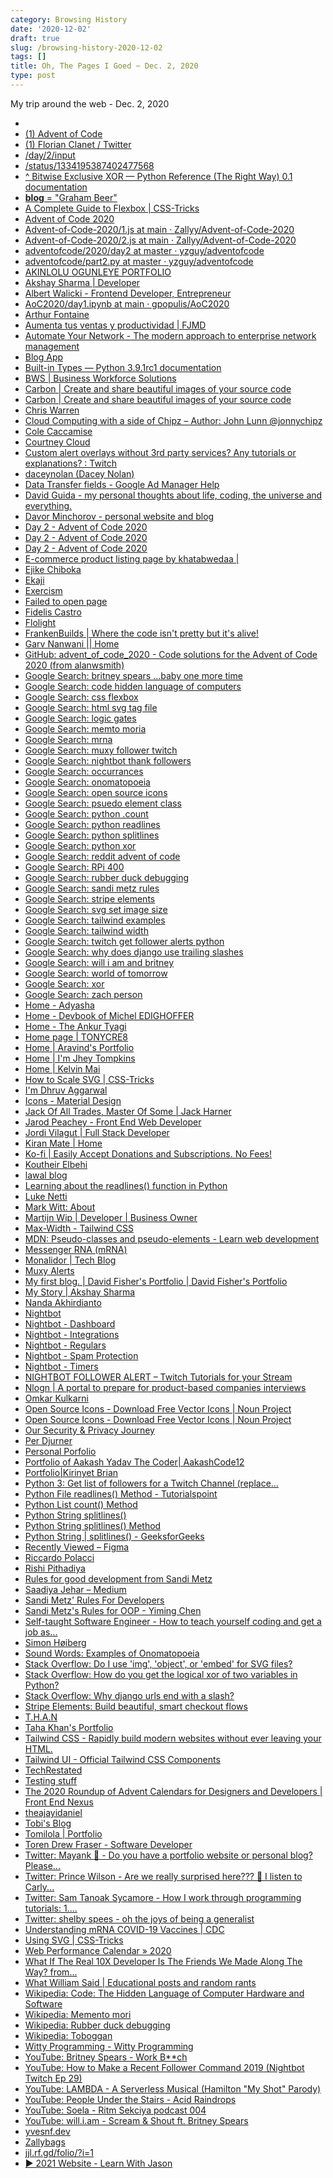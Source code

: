 ```yaml
---
category: Browsing History
date: '2020-12-02'
draft: true
slug: /browsing-history-2020-12-02
tags: []
title: Oh, The Pages I Goed ~ Dec. 2, 2020
type: post
---
```



My trip around the web - Dec. 2, 2020

- [](https://twitter.com/thesammyhannah)
- [(1) Advent of Code](https://www.reddit.com/r/adventofcode/)
- [(1) Florian Clanet / Twitter](https://twitter.com/messages/52743833-1369152438)
- [/day/2/input](https://adventofcode.com/2020/day/2/input)
- [/status/1334195387402477568](https://twitter.com/jessica_schalz/status/1334195387402477568)
- [^ Bitwise Exclusive XOR — Python Reference (The Right Way) 0.1 documentation](https://python-reference.readthedocs.io/en/latest/docs/operators/bitwise_XOR.html)
- [__blog__ = "Graham Beer"](https://graham-beer.github.io/)
- [A Complete Guide to Flexbox | CSS-Tricks](https://css-tricks.com/snippets/css/a-guide-to-flexbox/)
- [Advent of Code 2020](https://adventofcode.com/)
- [Advent-of-Code-2020/1.js at main · Zallyy/Advent-of-Code-2020](https://github.com/Zallyy/Advent-of-Code-2020/blob/main/2-Password_Philosophy/1.js)
- [Advent-of-Code-2020/2.js at main · Zallyy/Advent-of-Code-2020](https://github.com/Zallyy/Advent-of-Code-2020/blob/main/2-Password_Philosophy/2.js)
- [adventofcode/2020/day2 at master · yzguy/adventofcode](https://github.com/yzguy/adventofcode/tree/master/2020/day2)
- [adventofcode/part2.py at master · yzguy/adventofcode](https://github.com/yzguy/adventofcode/blob/master/2020/day2/part2.py)
- [AKINLOLU OGUNLEYE PORTFOLIO](https://akinloludavid.github.io/akinlolu/index.html)
- [Akshay Sharma | Developer](https://portfolio-akshay.netlify.app/)
- [Albert Walicki - Frontend Developer, Entrepreneur](https://www.albertwalicki.com/)
- [AoC2020/day1.ipynb at main · gpopulis/AoC2020](https://github.com/gpopulis/AoC2020/blob/main/day1.ipynb)
- [Arthur Fontaine](https://arthurfontaine.fr/)
- [Aumenta tus ventas y productividad | FJMD](https://fjmd.es/)
- [Automate Your Network - The modern approach to enterprise network management](https://www.automateyournetwork.ca/)
- [Blog App](https://semicolon-blog.netlify.app/)
- [Built-in Types — Python 3.9.1rc1 documentation](https://docs.python.org/3/library/stdtypes.html)
- [BWS | Business Workforce Solutions](http://businessworkforcesolutions.co.uk/)
- [Carbon | Create and share beautiful images of your source code](https://carbon.now.sh/?bg=rgba%28171%2C+184%2C+195%2C+1%29&t=seti&wt=none&l=julia&ds=true&dsyoff=20px&dsblur=68px&wc=true&wa=true&pv=56px&ph=56px&ln=false&fl=1&fm=Hack&fs=14px&lh=133%25&si=false&es=2x&wm=false&code=function%2520part1%28input_file%253A%253AString%29%250A%250A%2520%2520%2520%2520n_valid%2520%253D%25200%250A%250A%2520%2520%2520%2520for%2520line%2520in%2520eachline%28input_file%29%250A%2520%2520%2520%2520%2520%2520%2520%2520min%252C%2520max%252C%2520letter%252C%2520password%2520%253D%2520match%28r%2522%28%255Cd%252B%29-%28%255Cd%252B%29%2520%28%255Ba-z%255D%29%253A%2520%28%255Cw%252B%29%2522%252C%2520line%29.captures%250A%250A%2520%2520%2520%2520%2520%2520%2520%2520min%2520%253D%2520parse%28Int%252C%2520min%29%250A%2520%2520%2520%2520%2520%2520%2520%2520max%2520%253D%2520parse%28Int%252C%2520max%29%250A%250A%2520%2520%2520%2520%2520%2520%2520%2520if%2520min%2520%253C%253D%2520count%28letter%252C%2520password%29%2520%253C%253D%2520max%250A%2520%2520%2520%2520%2520%2520%2520%2520%2520%2520%2520%2520n_valid%2520%252B%253D%25201%250A%2520%2520%2520%2520%2520%2520%2520%2520end%250A%2520%2520%2520%2520end%250A%250A%2520%2520%2520%2520return%2520n_valid%250Aend%250A%250A%250Afunction%2520part2%28input_file%253A%253AString%29%250A%250A%2520%2520%2520%2520n_valid%2520%253D%25200%250A%250A%2520%2520%2520%2520for%2520line%2520in%2520eachline%28input_file%29%250A%2520%2520%2520%2520%2520%2520%2520%2520ix1%252C%2520ix2%252C%2520letter%252C%2520password%2520%253D%2520match%28r%2522%28%255Cd%252B%29-%28%255Cd%252B%29%2520%28%255Ba-z%255D%29%253A%2520%28%255Cw%252B%29%2522%252C%2520line%29.captures%250A%250A%2520%2520%2520%2520%2520%2520%2520%2520ix1%2520%253D%2520parse%28Int%252C%2520ix1%29%250A%2520%2520%2520%2520%2520%2520%2520%2520ix2%2520%253D%2520parse%28Int%252C%2520ix2%29%250A%2520%2520%2520%2520%2520%2520%2520%2520letter%2520%253D%2520only%28letter%29%250A%250A%250A%2520%2520%2520%2520%2520%2520%2520%2520if%2520%28password%255Bix1%255D%2520%253D%253D%2520letter%29%2520%25E2%258A%25BB%2520%28password%255Bix2)
- [Carbon | Create and share beautiful images of your source code](https://carbon.now.sh/?bg=rgba%28171%2C+184%2C+195%2C+1%29&t=monokai&wt=none&l=text%2Fapache&ds=true&dsyoff=20px&dsblur=68px&wc=true&wa=true&pv=56px&ph=56px&ln=false&fl=1&fm=Hack&fs=14px&lh=133%25&si=false&es=2x&wm=false)
- [Chris Warren](https://chriswarren.dev/#home)
- [Cloud Computing with a side of Chipz – Author: John Lunn @jonnychipz](https://jonnychipz.com/)
- [Cole Caccamise](https://www.colecaccamise.com/)
- [Courtney Cloud](https://courtneycloud.tech/)
- [Custom alert overlays without 3rd party services? Any tutorials or explanations? : Twitch](https://www.reddit.com/r/Twitch/comments/bjkbw3/custom_alert_overlays_without_3rd_party_services/)
- [daceynolan (Dacey Nolan)](https://github.com/daceynolan)
- [Data Transfer fields - Google Ad Manager Help](https://support.google.com/admanager/table/7401123)
- [David Guida - my personal thoughts about life, coding, the universe and everything.](https://www.davideguida.com/)
- [Davor Minchorov - personal website and blog](https://davorminchorov.com/)
- [Day 2 - Advent of Code 2020](https://adventofcode.com/2020/day/2)
- [Day 2 - Advent of Code 2020](https://adventofcode.com/2020/day/2#part2)
- [Day 2 - Advent of Code 2020](https://adventofcode.com/2020/day/2/answer)
- [E-commerce product listing page by khatabwedaa |](https://tailwindcomponents.com/component/e-commerce-product-listing-page)
- [Ejike Chiboka](https://ejike.dev/)
- [Ekaji](https://ekajionah.vercel.app/)
- [Exercism](https://exercism.io/)
- [Failed to open page](https://brianchildess.co/)
- [Fidelis Castro](http://fideliscastro.rf.gd/?i=1)
- [Flolight](https://blog.flolight.dev/)
- [FrankenBuilds | Where the code isn't pretty but it's alive!](https://www.frankenbuilds.com/)
- [Garv Nanwani || Home](https://garvnanwani.netlify.app/)
- [GitHub: advent_of_code_2020 - Code solutions for the Advent of Code 2020 (from alanwsmith)](https://github.com/alanwsmith/advent_of_code_2020)
- [Google Search: britney spears ...baby one more time](https://www.google.com/search?newwindow=1&client=safari&rls=en&q=britney+spears+...baby+one+more+time&stick=H4sIAAAAAAAAAONgFuLQz9U3MDRNM1fi0U_XNyw2MM2NrypM0hLLTrbSzy0tzkzWTywqySwusSrOz0svfsR4mZFb4OWPe8JSJxknrTl5jfEQIxcOtUIqXGyueSWZJZVCUlw8UnCbNBikuLgQ9tYZZey6NO0cW5Kgx-7__5cfDHOQMhKcUmez4N7_9_ZaQlzsnsU--cmJOYIrJukoPAeJCXNxhCRW5Ofl51YKMoDBB3slRU6LTzoNqz6_txc0vMvg4PnWw0GCRYFBg8Gwp4mR4XqyiYMWQxDYVpOinLSmfSsOsbFwMAowWDFpMPEsYlVJKsosyUutVCguSE0sKlbQ09NLSkyqVMjPS1XIzS9KVSjJzE0FAER01jcwAQAA&sa=X&ved=2ahUKEwj6gfPX1a_tAhXSp1kKHX5oCncQri4wK3oECA4QOQ)
- [Google Search: code hidden language of computers](https://www.google.com/search?client=safari&rls=en&q=code+hidden+language+of+computers&ie=UTF-8&oe=UTF-8)
- [Google Search: css flexbox](https://www.google.com/search?client=safari&rls=en&q=css+flexbox&ie=UTF-8&oe=UTF-8)
- [Google Search: html svg tag file](https://www.google.com/search?client=safari&rls=en&q=html+svg+tag+file&ie=UTF-8&oe=UTF-8)
- [Google Search: logic gates](https://www.google.com/search?client=safari&rls=en&q=logic+gates&ie=UTF-8&oe=UTF-8)
- [Google Search: memto moria](https://www.google.com/search?client=safari&rls=en&q=memto+moria&ie=UTF-8&oe=UTF-8)
- [Google Search: mrna](https://www.google.com/search?client=safari&rls=en&q=mrna&ie=UTF-8&oe=UTF-8)
- [Google Search: muxy follower twitch](https://www.google.com/search?client=safari&rls=en&q=muxy+follower+twitch&ie=UTF-8&oe=UTF-8)
- [Google Search: nightbot thank followers](https://www.google.com/search?client=safari&rls=en&q=nightbot+thank+followers&ie=UTF-8&oe=UTF-8)
- [Google Search: occurrances](https://www.google.com/search?client=safari&rls=en&q=occurrances&ie=UTF-8&oe=UTF-8)
- [Google Search: onomatopoeia](https://www.google.com/search?newwindow=1&client=safari&rls=en&q=onomatopoeia&sa=X&ved=2ahUKEwjH7taUobDtAhUJwlkKHc3YCFgQ7xYoAHoECBAQLw&biw=1369&bih=844&dpr=2)
- [Google Search: open source icons](https://www.google.com/search?client=safari&rls=en&q=open+source+icons&ie=UTF-8&oe=UTF-8)
- [Google Search: psuedo element class](https://www.google.com/search?client=safari&rls=en&q=psuedo+element+class&ie=UTF-8&oe=UTF-8)
- [Google Search: python .count](https://www.google.com/search?client=safari&rls=en&q=python+.count&ie=UTF-8&oe=UTF-8)
- [Google Search: python readlines](https://www.google.com/search?client=safari&rls=en&q=python+readlines&ie=UTF-8&oe=UTF-8)
- [Google Search: python splitlines](https://www.google.com/search?client=safari&rls=en&q=python+splitlines&ie=UTF-8&oe=UTF-8)
- [Google Search: python xor](https://www.google.com/search?client=safari&rls=en&q=python+xor&ie=UTF-8&oe=UTF-8)
- [Google Search: reddit advent of code](https://www.google.com/search?client=safari&rls=en&q=reddit+advent+of+code&ie=UTF-8&oe=UTF-8)
- [Google Search: RPi 400](https://www.google.com/search?client=safari&rls=en&q=RPi+400&ie=UTF-8&oe=UTF-8)
- [Google Search: rubber duck debugging](https://www.google.com/search?client=safari&rls=en&q=rubber+duck+debugging&ie=UTF-8&oe=UTF-8)
- [Google Search: sandi metz rules](https://www.google.com/search?client=safari&rls=en&q=sandi+metz+rules&ie=UTF-8&oe=UTF-8)
- [Google Search: stripe elements](https://www.google.com/search?client=safari&rls=en&q=stripe+elements&ie=UTF-8&oe=UTF-8)
- [Google Search: svg set image size](https://www.google.com/search?client=safari&rls=en&q=svg+set+image+size&ie=UTF-8&oe=UTF-8)
- [Google Search: tailwind examples](https://www.google.com/search?client=safari&rls=en&q=tailwind+examples&ie=UTF-8&oe=UTF-8)
- [Google Search: tailwind width](https://www.google.com/search?client=safari&rls=en&q=tailwind+width&ie=UTF-8&oe=UTF-8)
- [Google Search: twitch get follower alerts python](https://www.google.com/search?client=safari&rls=en&q=twitch+get+follower+alerts+python&ie=UTF-8&oe=UTF-8)
- [Google Search: why does django use trailing slashes](https://www.google.com/search?client=safari&rls=en&q=why+does+django+use+trailing+slashes&ie=UTF-8&oe=UTF-8)
- [Google Search: will i am and britney](https://www.google.com/search?newwindow=1&client=safari&rls=en&ei=VbrHX7qDJdLP5gL-0Km4Bw&q=will+i+am+and+britney&gs_ssp=eJzj4tFP1zcsNM2qSjYuyTZg9BItz8zJUchUSMxVSMxLUUgqyizJS60EANxYDDs&oq=will+i+am&gs_lcp=CgZwc3ktYWIQAxgAMgsILhDJAxCRAhCTAjIFCC4QsQMyBQgAEJECMgIIADICCAAyAggAMgIILjICCAAyAgguMgIIADoKCAAQsQMQyQMQQzoECAAQQzoECC4QQzoKCAAQsQMQgwEQQzoOCC4QsQMQgwEQxwEQowI6BwguEEMQkwI6BwgAEMkDEEM6BwguELEDEEM6CgguEMkDEEMQkwI6BwgAELEDEEM6BQgAELEDOggIABCxAxCDAVDd3AZYw-YGYLbtBmgCcAB4AIABcIgB-gaSAQM4LjKYAQCgAQGqAQdnd3Mtd2l6wAEB&sclient=psy-ab)
- [Google Search: world of tomorrow](https://www.google.com/search?client=safari&rls=en&q=world+of+tomorrow&ie=UTF-8&oe=UTF-8)
- [Google Search: xor](https://www.google.com/search?client=safari&rls=en&q=xor&ie=UTF-8&oe=UTF-8)
- [Google Search: zach person](https://www.google.com/search?client=safari&rls=en&q=zach+person&ie=UTF-8&oe=UTF-8)
- [Home - Adyasha](https://adyasha-mohanty.vercel.app/)
- [Home - Devbook of Michel EDIGHOFFER](https://book.micheledighoffer.fr/)
- [Home - The Ankur Tyagi](https://theankurtyagi.com/)
- [Home page | TONYCRE8](https://www.tonycre8.co.uk/)
- [Home | Aravind's Portfolio](https://aravind.netlify.app/)
- [Home | I'm Jhey Tompkins](https://jhey.dev/)
- [Home | Kelvin Mai](https://kelvinmai.io/)
- [How to Scale SVG | CSS-Tricks](https://css-tricks.com/scale-svg/)
- [I'm Dhruv Aggarwal](https://da505819.github.io/)
- [Icons - Material Design](https://material.io/resources/icons/?icon=support&style=baseline)
- [Jack Of All Trades, Master Of Some | Jack Harner](https://jackharner.com/)
- [Jarod Peachey - Front End Web Developer](https://jarodpeachey.netlify.app/)
- [Jordi Vilagut | Full Stack Developer](https://jordivilagut.github.io/#/)
- [Kiran Mate | Home](https://kiranmate-portfolio.netlify.app/)
- [Ko-fi | Easily Accept Donations and Subscriptions. No Fees!](https://ko-fi.com/)
- [Koutheir Elbehi](https://awesome-rosalind-a388c0.netlify.app/)
- [lawal blog](https://lawaltech.hashnode.dev/)
- [Learning about the readlines() function in Python](https://www.educative.io/edpresso/learning-about-the-readlines-function-in-python)
- [Luke Netti](https://lukenetti.com/)
- [Mark Witt: About](https://www.markwitt.me/)
- [Martijn Wip | Developer | Business Owner](https://martijnwip.nl/)
- [Max-Width - Tailwind CSS](https://tailwindcss.com/docs/max-width)
- [MDN: Pseudo-classes and pseudo-elements - Learn web development](https://developer.mozilla.org/en-US/docs/Learn/CSS/Building_blocks/Selectors/Pseudo-classes_and_pseudo-elements)
- [Messenger RNA (mRNA)](https://www.genome.gov/genetics-glossary/messenger-rna)
- [Monalidor | Tech Blog](https://monalidor.com/)
- [Muxy Alerts](https://muxy.io/alerts/)
- [My first blog. | David Fisher's Portfolio | David Fisher's Portfolio](https://d-fisher.com/blogs/my-first-blog)
- [My Story | Akshay Sharma](https://www.developeratease.com/)
- [Nanda Akhirdianto](https://nandaakh.myportfolio.com/)
- [Nightbot](https://nightbot.tv/)
- [Nightbot - Dashboard](https://nightbot.tv/dashboard#)
- [Nightbot - Integrations](https://nightbot.tv/integrations)
- [Nightbot - Regulars](https://nightbot.tv/regulars)
- [Nightbot - Spam Protection](https://nightbot.tv/spam_protection)
- [Nightbot - Timers](https://nightbot.tv/timers)
- [NIGHTBOT FOLLOWER ALERT – Twitch Tutorials for your Stream](https://tutorials.twitchlayout.stream/tag/nightbot-follower-alert/)
- [Nlogn | A portal to prepare for product-based companies interviews](https://nlogn.in/)
- [Omkar Kulkarni](https://omkarkulkarni.netlify.app/)
- [Open Source Icons - Download Free Vector Icons | Noun Project](https://thenounproject.com/term/open-source/23911/)
- [Open Source Icons - Download Free Vector Icons | Noun Project](https://thenounproject.com/term/open-source/749139/)
- [Our Security & Privacy Journey](https://www.security-privacy.blog/)
- [Per Djurner](https://perdjurner.com/)
- [Personal Porfolio](https://juancastro.cr/)
- [Portfolio of Aakash Yadav The Coder| AakashCode12](https://aakashcode12.github.io/My-Portfolio/index.html)
- [Portfolio|Kirinyet Brian](https://kirinyetbrian.github.io/)
- [Python 3: Get list of followers for a Twitch Channel (replace...](https://gist.github.com/swbuehler/8a72fe2e741eed41791268ef112aa6c2)
- [Python File readlines() Method - Tutorialspoint](https://www.tutorialspoint.com/python/file_readlines.htm)
- [Python List count() Method](https://www.w3schools.com/python/ref_list_count.asp)
- [Python String splitlines()](https://www.programiz.com/python-programming/methods/string/splitlines)
- [Python String splitlines() Method](https://www.w3schools.com/python/ref_string_splitlines.asp)
- [Python String | splitlines() - GeeksforGeeks](https://www.geeksforgeeks.org/python-string-splitlines/)
- [Recently Viewed – Figma](https://www.figma.com/files/recent)
- [Riccardo Polacci](http://riccardopolacci.com/)
- [Rishi Pithadiya](https://rishiip.dev/)
- [Rules for good development from Sandi Metz](https://gist.github.com/sdball/4567190)
- [Saadiya Jehar – Medium](https://saadiyajehar.medium.com/)
- [Sandi Metz' Rules For Developers](https://thoughtbot.com/blog/sandi-metz-rules-for-developers)
- [Sandi Metz's Rules for OOP - Yiming Chen](https://yiming.dev/blog/2017/08/23/sandi-metzs-rules-for-oop/)
- [Self-taught Software Engineer - How to teach yourself coding and get a job as...](https://selftaughtsoftwareengineer.com/)
- [Simon Høiberg](https://simonhoiberg.com/)
- [Sound Words: Examples of Onomatopoeia](https://examples.yourdictionary.com/5-examples-of-onomatopoeia.html)
- [Stack Overflow: Do I use 'img', 'object', or 'embed' for SVG files?](https://stackoverflow.com/questions/4476526/do-i-use-img-object-or-embed-for-svg-files)
- [Stack Overflow: How do you get the logical xor of two variables in Python?](https://stackoverflow.com/questions/432842/how-do-you-get-the-logical-xor-of-two-variables-in-python)
- [Stack Overflow: Why django urls end with a slash?](https://stackoverflow.com/questions/42212122/why-django-urls-end-with-a-slash/42213107)
- [Stripe Elements: Build beautiful, smart checkout flows](https://stripe.com/payments/elements)
- [T.H.A.N](https://tantoluwaalabiheritage.hashnode.dev/)
- [Taha Khan's Portfolio](https://taha-khan-portfolio.web.app/)
- [Tailwind CSS - Rapidly build modern websites without ever leaving your HTML.](https://tailwindcss.com/)
- [Tailwind UI - Official Tailwind CSS Components](https://tailwindui.com/preview)
- [TechRestated](https://sachinvashisht.hashnode.dev/)
- [Testing stuff](https://codepen.io/snorkss/full/qBNzqQG)
- [The 2020 Roundup of Advent Calendars for Designers and Developers | Front End Nexus](https://frontendnexus.com/articles/advent-calendar-roundup-2020/)
- [theajayidaniel](http://theajayidaniel.herokuapp.com/)
- [Tobi's Blog](https://ajagbetobi.hashnode.dev/)
- [Tomilola | Portfolio](https://devtomilola.netlify.app/)
- [Toren Drew Fraser - Software Developer](https://toren.uk/)
- [Twitter: Mayank 🍷 - Do you have a portfolio website or personal blog? Please...](https://twitter.com/dermayank/status/1334170712366407680)
- [Twitter: Prince Wilson - Are we really surprised here??? 🤣 I listen to Carly...](https://twitter.com/maxcell/status/1334147826117382148)
- [Twitter: Sam Tanoak Sycamore - How I work through programming tutorials: 1....](https://twitter.com/tanoaksam/status/1334145063639674882)
- [Twitter: shelby spees - oh the joys of being a generalist](https://twitter.com/shelbyspees/status/1334248536393666560)
- [Understanding mRNA COVID-19 Vaccines | CDC](https://www.cdc.gov/coronavirus/2019-ncov/vaccines/different-vaccines/mrna.html)
- [Using SVG | CSS-Tricks](https://css-tricks.com/using-svg/)
- [Web Performance Calendar » 2020](https://calendar.perfplanet.com/2020/)
- [What If The Real 10X Developer Is The Friends We Made Along The Way? from...](https://egghead.io/talks/egghead-what-if-the-real-10x-developer-is-the-friends-we-made-along-the-way)
- [What William Said | Educational posts and random rants](http://www.whatwilliamsaid.com/)
- [Wikipedia: Code: The Hidden Language of Computer Hardware and Software](https://en.wikipedia.org/wiki/Code:_The_Hidden_Language_of_Computer_Hardware_and_Software)
- [Wikipedia: Memento mori](https://en.wikipedia.org/wiki/Memento_mori)
- [Wikipedia: Rubber duck debugging](https://en.wikipedia.org/wiki/Rubber_duck_debugging)
- [Wikipedia: Toboggan](https://en.wikipedia.org/wiki/Toboggan)
- [Witty Programming - Witty Programming](https://www.wittyprogramming.dev/)
- [YouTube: Britney Spears - Work B**ch ](https://www.youtube.com/watch?v=pt8VYOfr8To)
- [YouTube: How to Make a Recent Follower Command 2019 (Nightbot Twitch Ep 29)](https://www.youtube.com/watch?v=cIxPPN_YvKQ)
- [YouTube: LAMBDA - A Serverless Musical (Hamilton "My Shot" Parody)](https://www.youtube.com/watch?v=zMua0cuhFnc)
- [YouTube: People Under the Stairs - Acid Raindrops](https://www.youtube.com/watch?v=1dr1kQDGgRk)
- [YouTube: Soela - Ritm Sekciya podcast 004](https://www.youtube.com/watch?v=RtBeFWPHeWk)
- [YouTube: will.i.am - Scream & Shout ft. Britney Spears ](https://www.youtube.com/watch?v=kYtGl1dX5qI)
- [yvesnf.dev](https://yvesnf.github.io/yvesnfdev/)
- [Zallybags](https://zally.netlify.app/)
- [‎jjl.rf.gd/folio/?i=1](http://jjl.rf.gd/folio/?i=1)
- [▶ 2021 Website - Learn With Jason](https://www.figma.com/proto/XGjDG1lvEYnjNpS9EwjU3Y/Learn-With-Jason?node-id=1218%3A24815&scaling=min-zoom)